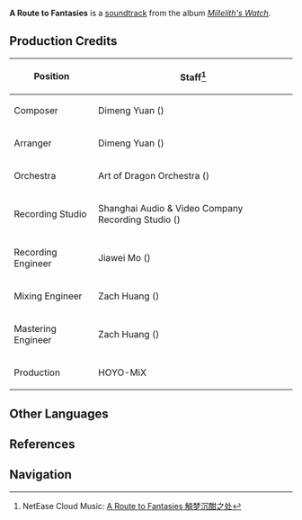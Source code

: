{{Soundtrack Infobox
|title          =
|image          = Millelith's Watch.png
|album          = Millelith's Watch
|disc           = 2
|number         = 33
|featured       =
|featured2      =
|featured3      =
|featured_disc  =
|featured_disc2 =
|featured_disc3 =
|youtube_id     = s_047ge0mx4
|spotify_id     = 3GtluxIGMdHpBySf471KrC
|played_in      = The Chasm: Underground Mines
|during         = [[The Glowing Narrows]]
|domain         =
|previous       = A Path to Delusions
|next           = Stories of Remote Antiquity
}}
{{Description|A guest from a distant land is in deep sleep after a long night, enraptured in a strange dream.|[https://hoyolab.com/topicDetail/2525 Echoes of The Chasm]}}
'''A Route to Fantasies''' is a [[soundtrack]] from the album ''[[Millelith's Watch]]''.

==Production Credits==
{| class="wikitable" style="text-align:left; height:0.5em"
! Position
! Staff<ref>NetEase Cloud Music: [https://music.163.com/#/song?id=1956541084 A Route to Fantasies 觭梦沉酣之处]</ref>
|-
! Composer
| Dimeng Yuan ({{Lang|zh=苑迪萌|mini=1}})
|-
! Arranger
| Dimeng Yuan ({{Lang|zh=苑迪萌|mini=1}})
|-
! Orchestra
| Art of Dragon Orchestra ({{Lang|zh=龙之艺交响乐团|mini=1}})
|-
! Recording Studio
| Shanghai Audio & Video Company Recording Studio ({{Lang|zh=上海音像公司录音棚|mini=1}})
|-
! Recording Engineer
| Jiawei Mo ({{Lang|zh=莫家伟|mini=1}})
|-
! Mixing Engineer
| Zach Huang ({{Lang|zh=黄巍|mini=1}})
|-
! Mastering Engineer
| Zach Huang ({{Lang|zh=黄巍|mini=1}})
|-
! Production
| HOYO-MiX
|}
<!--
==Videos==
<gallery hideaddbutton="true" captionalign="center">
</gallery>
==Trivia==
-->
==Other Languages==
{{Other Languages
|default_hidden = 1
|en      = A Route to Fantasies
|zhs     = 觭梦沉酣之处
|zhs_rm  = Jīmèng Chén Hān zhī Chù
|ja      = 怪夢に酔いしれる処
|ja_rm   = Kaimu ni Yoishireru Tokoro{{Assumed}}
}}

==References==
{{Reflist}}

==Navigation==
{{Soundtrack Navbox|Millelith's Watch}}